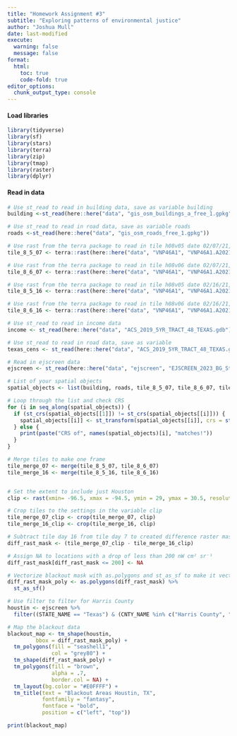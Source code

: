 ```yaml
---
title: "Homework Assignment #3"
subtitle: "Exploring patterns of environmental justice"
author: "Joshua Mull"
date: last-modified
execute:
  warning: false
  message: false
format:
  html:
    toc: true
    code-fold: true
editor_options: 
  chunk_output_type: console
---
```



#### Load libraries 
```r
library(tidyverse)
library(sf)
library(stars)
library(terra)
library(zip)
library(tmap)
library(raster)
library(dplyr)
```

#### Read in data 
```r
# Use st_read to read in building data, save as variable building
building <-st_read(here::here("data", "gis_osm_buildings_a_free_1.gpkg"))

# Use st_read to read in road data, save as variable roads
roads <-st_read(here::here("data", "gis_osm_roads_free_1.gpkg"))

# Use rast from the terra package to read in tile h08v05 date 02/07/21, save as variable tile_8_5_07
tile_8_5_07 <- terra::rast(here::here("data", "VNP46A1", "VNP46A1.A2021038.h08v05.001.2021039064328.tif"))

# Use rast from the terra package to read in tile h08v06 date 02/07/21, save as variable tile_8_6_07
tile_8_6_07 <- terra::rast(here::here("data", "VNP46A1", "VNP46A1.A2021038.h08v06.001.2021039064329.tif"))

# Use rast from the terra package to read in tile h08v05 date 02/16/21, save as variable tile_8_5_16
tile_8_5_16 <- terra::rast(here::here("data", "VNP46A1", "VNP46A1.A2021047.h08v05.001.2021048091106.tif"))

# Use rast from the terra package to read in tile h08v06 date 02/16/21, save as variable tile_8_6_16
tile_8_6_16 <- terra::rast(here::here("data", "VNP46A1", "VNP46A1.A2021047.h08v06.001.2021048091105.tif"))

# Use st_read to read in income data
income <- st_read(here::here("data", "ACS_2019_5YR_TRACT_48_TEXAS.gdb"), layer = "X19_INCOME")

# Use st_read to read in road data, save as variable 
texas_cens <- st_read(here::here("data", "ACS_2019_5YR_TRACT_48_TEXAS.gdb"), layer = "ACS_2019_5YR_TRACT_48_TEXAS")

# Read in ejscreen data
ejscreen <- st_read(here::here("data", "ejscreen", "EJSCREEN_2023_BG_StatePct_with_AS_CNMI_GU_VI.gdb"), quiet = TRUE)
```

```r
# List of your spatial objects
spatial_objects <- list(building, roads, tile_8_5_07, tile_8_6_07, tile_8_5_16, tile_8_6_16, texas_cens)

# Loop through the list and check CRS
for (i in seq_along(spatial_objects)) {
  if (st_crs(spatial_objects[[1]]) != st_crs(spatial_objects[[i]])) {
    spatial_objects[[i]] <- st_transform(spatial_objects[[i]], crs = st_crs(building))
  } else {
    print(paste("CRS of", names(spatial_objects)[i], "matches!"))
  }
}
```

```r
# Merge tiles to make one frame 
tile_merge_07 <- merge(tile_8_5_07, tile_8_6_07)
tile_merge_16 <- merge(tile_8_5_16, tile_8_6_16)


# Set the extent to include just Houston 
clip <- rast(xmin= -96.5, xmax = -94.5, ymin = 29, ymax = 30.5, resolution = .3, vals = 1)

# Crop tiles to the settings in the variable clip
tile_merge_07_clip <- crop(tile_merge_07, clip)
tile_merge_16_clip <- crop(tile_merge_16, clip)

# Subtract tile day 16 from tile day 7 to created difference raster mask 
diff_rast_mask <- (tile_merge_07_clip - tile_merge_16_clip)

# Assign NA to locations with a drop of less than 200 nW cm² sr⁻¹ 
diff_rast_mask[diff_rast_mask <= 200] <- NA 

# Vectorize blackout mask with as.polygons and st_as_sf to make it vector data instead of raster
diff_rast_mask_poly <- as.polygons(diff_rast_mask) %>% 
  st_as_sf()

# Use filter to filter for Harris County 
houstin <- ejscreen %>% 
  filter((STATE_NAME == "Texas") & (CNTY_NAME %in% c("Harris County", "Liberty County", "Austin County", "Waller County", "Montgomery County", "Chambers County", "Fort Bend County", "Galveston County", "Brazoria County", "Washington County", "Grimes County", "Burleson County", "Brazos County", "San Jacinto County", "Austin County", "Colorado County", "Matagorda County", "Wharton County", "Jackson County", "Polk County", "Walker County")))

# Map the blackout data
blackout_map <- tm_shape(houstin, 
         bbox = diff_rast_mask_poly) + 
  tm_polygons(fill = "seashell1",
              col = "grey80") + 
  tm_shape(diff_rast_mask_poly) +
  tm_polygons(fill = "brown", 
              alpha = .7,
              border.col = NA) + 
  tm_layout(bg.color = "#E0FFFF") + 
  tm_title(text = "Blackout Areas Houstin, TX",
           fontfamily = "fantasy",
           fontface = "bold",
           position = c("left", "top"))

print(blackout_map)
```

```r


```



